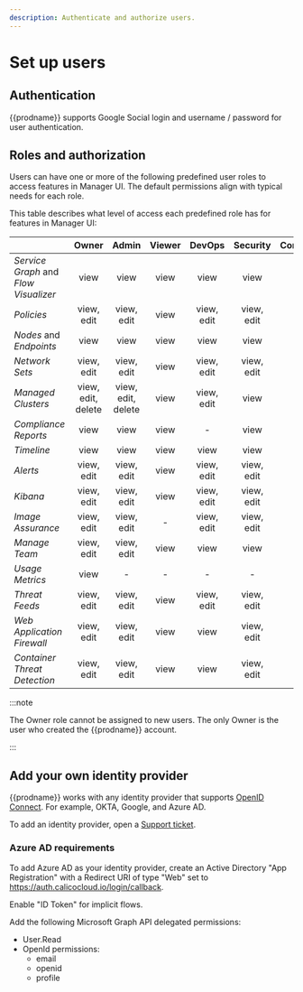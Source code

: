 ```yaml
---
description: Authenticate and authorize users.
---
```


# Set up users

## Authentication

{{prodname}} supports Google Social login and username / password for user authentication.

## Roles and authorization

Users can have one or more of the following predefined user roles to access features in Manager UI.
The default permissions align with typical needs for each role.

This table describes what level of access each predefined role has for features in Manager UI:

|                                       |   Owner    |   Admin    | Viewer |   DevOps   |  Security  | Compliance | UsageMetrics | ImageAssuranceAdmin |
|---------------------------------------|:------------------:|:------------------:|:------:|:----------:|:----------:|:----------:|:------------:|:-------------------:|
| _Service Graph_ and _Flow Visualizer_ |        view        |        view        |  view  |    view    |    view    |     -      |      -       |          -          |
| _Policies_                            |     view, edit     |     view, edit     |  view  | view, edit | view, edit |    view    |      -       |          -          |
| _Nodes_ and _Endpoints_               |        view        |        view        |  view  |    view    |    view    |    view    |      -       |          -          |
| _Network Sets_                        |     view, edit     |     view, edit     |  view  | view, edit | view, edit |     -      |      -       |          -          |
| _Managed Clusters_                    | view, edit, delete | view, edit, delete |  view  | view, edit |    view    |     -      |      -       |          -          |
| _Compliance Reports_                  |        view        |        view        |  view  |     -      |    view    |    view    |      -       |          -          |
| _Timeline_                            |        view        |        view        |  view  |    view    |    view    |     -      |      -       |          -          |
| _Alerts_                              |     view, edit     |     view, edit     |  view  | view, edit | view, edit |     -      |      -       |          -          |
| _Kibana_                              |     view, edit     |     view, edit     |  view  | view, edit | view, edit |     -      |      -       |          -          |
| _Image Assurance_                     |     view, edit     |     view, edit     |   -    | view, edit | view, edit |     -      |      -       |     view, edit      |
| _Manage Team_                         |     view, edit     |     view, edit     |  view  |    view    |    view    |     -      |      -       |          -          |
| _Usage Metrics_                       |        view        |         -          |   -    |     -      |     -      |     -      |     view     |          -          |
| _Threat Feeds_                        |     view, edit     |     view, edit     |  view  | view, edit | view, edit |     -      |      -       |          -          |
| _Web Application Firewall_            |     view, edit     |     view, edit     |  view  |    view    | view, edit |     -      |      -       |          -          |
| _Container Threat Detection_          |     view, edit     |     view, edit     |  view  |    view    | view, edit |     -      |      -       |          -          |

:::note

The Owner role cannot be assigned to new users. The only Owner is the user who created the {{prodname}} account.

:::

## Add your own identity provider

{{prodname}} works with any identity provider that supports [OpenID Connect](https://openid.net/connect/). For example, OKTA, Google, and Azure AD.

To add an identity provider, open a [Support ticket](https://support.tigera.io/).

### Azure AD requirements

To add Azure AD as your identity provider, create an Active Directory "App Registration" with a Redirect URI of type "Web" set to https://auth.calicocloud.io/login/callback.

Enable "ID Token" for implicit flows.

Add the following Microsoft Graph API delegated permissions:

- User.Read
- OpenId permissions:
  - email
  - openid
  - profile
